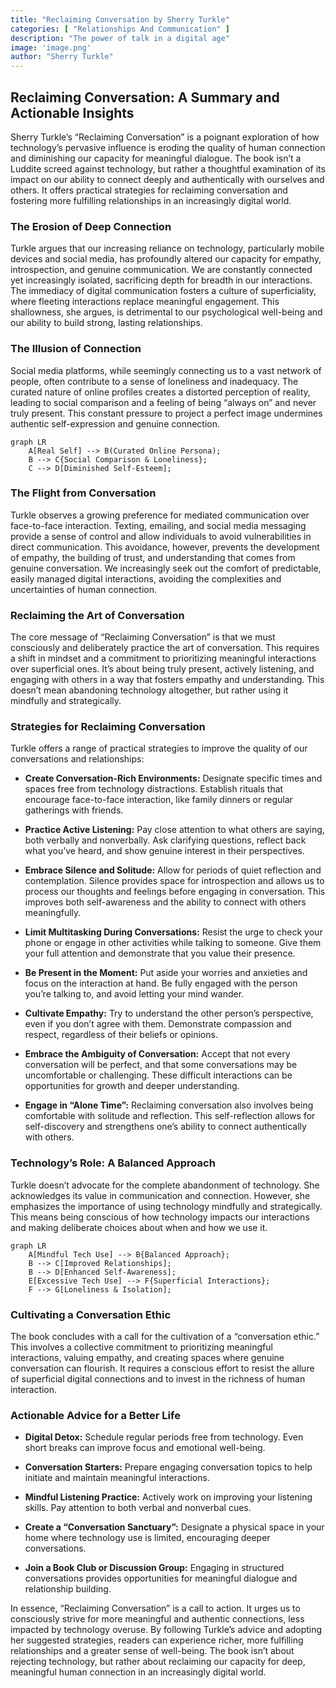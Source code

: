 ```yaml
---
title: "Reclaiming Conversation by Sherry Turkle"
categories: [ "Relationships And Communication" ]
description: "The power of talk in a digital age"
image: 'image.png'
author: "Sherry Turkle"
---
```

## Reclaiming Conversation: A Summary and Actionable Insights

Sherry Turkle's "Reclaiming Conversation" is a poignant exploration of how technology's pervasive influence is eroding the quality of human connection and diminishing our capacity for meaningful dialogue.  The book isn't a Luddite screed against technology, but rather a thoughtful examination of its impact on our ability to connect deeply and authentically with ourselves and others.  It offers practical strategies for reclaiming conversation and fostering more fulfilling relationships in an increasingly digital world.

### The Erosion of Deep Connection

Turkle argues that our increasing reliance on technology, particularly mobile devices and social media, has profoundly altered our capacity for empathy, introspection, and genuine communication. We are constantly connected yet increasingly isolated, sacrificing depth for breadth in our interactions. The immediacy of digital communication fosters a culture of superficiality, where fleeting interactions replace meaningful engagement.  This shallowness, she argues, is detrimental to our psychological well-being and our ability to build strong, lasting relationships.

### The Illusion of Connection

Social media platforms, while seemingly connecting us to a vast network of people, often contribute to a sense of loneliness and inadequacy.  The curated nature of online profiles creates a distorted perception of reality, leading to social comparison and a feeling of being "always on" and never truly present. This constant pressure to project a perfect image undermines authentic self-expression and genuine connection.

```mermaid
graph LR
    A[Real Self] --> B(Curated Online Persona);
    B --> C{Social Comparison & Loneliness};
    C --> D[Diminished Self-Esteem];
```

### The Flight from Conversation

Turkle observes a growing preference for mediated communication over face-to-face interaction. Texting, emailing, and social media messaging provide a sense of control and allow individuals to avoid vulnerabilities in direct communication. This avoidance, however, prevents the development of empathy, the building of trust, and understanding that comes from genuine conversation. We increasingly seek out the comfort of predictable, easily managed digital interactions, avoiding the complexities and uncertainties of human connection.

### Reclaiming the Art of Conversation

The core message of "Reclaiming Conversation" is that we must consciously and deliberately practice the art of conversation. This requires a shift in mindset and a commitment to prioritizing meaningful interactions over superficial ones. It's about being truly present, actively listening, and engaging with others in a way that fosters empathy and understanding. This doesn't mean abandoning technology altogether, but rather using it mindfully and strategically.

### Strategies for Reclaiming Conversation

Turkle offers a range of practical strategies to improve the quality of our conversations and relationships:


* **Create Conversation-Rich Environments:** Designate specific times and spaces free from technology distractions.  Establish rituals that encourage face-to-face interaction, like family dinners or regular gatherings with friends.

* **Practice Active Listening:** Pay close attention to what others are saying, both verbally and nonverbally. Ask clarifying questions, reflect back what you've heard, and show genuine interest in their perspectives.

* **Embrace Silence and Solitude:**  Allow for periods of quiet reflection and contemplation.  Silence provides space for introspection and allows us to process our thoughts and feelings before engaging in conversation.  This improves both self-awareness and the ability to connect with others meaningfully.

* **Limit Multitasking During Conversations:**  Resist the urge to check your phone or engage in other activities while talking to someone.  Give them your full attention and demonstrate that you value their presence.

* **Be Present in the Moment:** Put aside your worries and anxieties and focus on the interaction at hand.  Be fully engaged with the person you're talking to, and avoid letting your mind wander.

* **Cultivate Empathy:**  Try to understand the other person's perspective, even if you don't agree with them.  Demonstrate compassion and respect, regardless of their beliefs or opinions.

* **Embrace the Ambiguity of Conversation:**  Accept that not every conversation will be perfect, and that some conversations may be uncomfortable or challenging.  These difficult interactions can be opportunities for growth and deeper understanding.

* **Engage in "Alone Time":**  Reclaiming conversation also involves being comfortable with solitude and reflection.  This self-reflection allows for self-discovery and strengthens one's ability to connect authentically with others.


### Technology's Role: A Balanced Approach

Turkle doesn't advocate for the complete abandonment of technology.  She acknowledges its value in communication and connection. However, she emphasizes the importance of using technology mindfully and strategically.  This means being conscious of how technology impacts our interactions and making deliberate choices about when and how we use it.


```mermaid
graph LR
    A[Mindful Tech Use] --> B{Balanced Approach};
    B --> C[Improved Relationships];
    B --> D[Enhanced Self-Awareness];
    E[Excessive Tech Use] --> F{Superficial Interactions};
    F --> G[Loneliness & Isolation];
```


### Cultivating a Conversation Ethic

The book concludes with a call for the cultivation of a "conversation ethic." This involves a collective commitment to prioritizing meaningful interactions, valuing empathy, and creating spaces where genuine conversation can flourish.  It requires a conscious effort to resist the allure of superficial digital connections and to invest in the richness of human interaction.


### Actionable Advice for a Better Life

* **Digital Detox:** Schedule regular periods free from technology. Even short breaks can improve focus and emotional well-being.

* **Conversation Starters:** Prepare engaging conversation topics to help initiate and maintain meaningful interactions.

* **Mindful Listening Practice:**  Actively work on improving your listening skills.  Pay attention to both verbal and nonverbal cues.

* **Create a "Conversation Sanctuary":**  Designate a physical space in your home where technology use is limited, encouraging deeper conversations.

* **Join a Book Club or Discussion Group:** Engaging in structured conversations provides opportunities for meaningful dialogue and relationship building.


In essence, "Reclaiming Conversation" is a call to action. It urges us to consciously strive for more meaningful and authentic connections,  less impacted by technology overuse. By following Turkle's advice and adopting her suggested strategies, readers can experience richer, more fulfilling relationships and a greater sense of well-being. The book isn't about rejecting technology, but rather about reclaiming our capacity for deep, meaningful human connection in an increasingly digital world.

